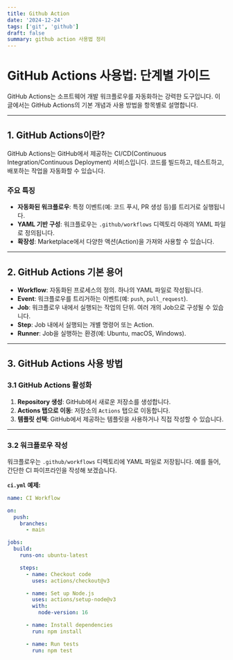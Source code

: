 ```yaml
---
title: Github Action
date: '2024-12-24'
tags: ['git', 'github']
draft: false
summary: github action 사용법 정리
---
```


# GitHub Actions 사용법: 단계별 가이드

GitHub Actions는 소프트웨어 개발 워크플로우를 자동화하는 강력한 도구입니다. 이 글에서는 GitHub Actions의 기본 개념과 사용 방법을 항목별로 설명합니다.

---

## 1. GitHub Actions이란?

GitHub Actions는 GitHub에서 제공하는 CI/CD(Continuous Integration/Continuous Deployment) 서비스입니다. 코드를 빌드하고, 테스트하고, 배포하는 작업을 자동화할 수 있습니다.

### 주요 특징
- **자동화된 워크플로우**: 특정 이벤트(예: 코드 푸시, PR 생성 등)를 트리거로 실행됩니다.
- **YAML 기반 구성**: 워크플로우는 `.github/workflows` 디렉토리 아래의 YAML 파일로 정의됩니다.
- **확장성**: Marketplace에서 다양한 액션(Action)을 가져와 사용할 수 있습니다.

---

## 2. GitHub Actions 기본 용어

- **Workflow**: 자동화된 프로세스의 정의. 하나의 YAML 파일로 작성됩니다.
- **Event**: 워크플로우를 트리거하는 이벤트(예: `push`, `pull_request`).
- **Job**: 워크플로우 내에서 실행되는 작업의 단위. 여러 개의 Job으로 구성될 수 있습니다.
- **Step**: Job 내에서 실행되는 개별 명령어 또는 Action.
- **Runner**: Job을 실행하는 환경(예: Ubuntu, macOS, Windows).

---

## 3. GitHub Actions 사용 방법

### 3.1 GitHub Actions 활성화
1. **Repository 생성**: GitHub에서 새로운 저장소를 생성합니다.
2. **Actions 탭으로 이동**: 저장소의 `Actions` 탭으로 이동합니다.
3. **템플릿 선택**: GitHub에서 제공하는 템플릿을 사용하거나 직접 작성할 수 있습니다.

---

### 3.2 워크플로우 작성

워크플로우는 `.github/workflows` 디렉토리에 YAML 파일로 저장됩니다. 예를 들어, 간단한 CI 파이프라인을 작성해 보겠습니다.

**`ci.yml` 예제:**

```yaml
name: CI Workflow

on:
  push:
    branches:
      - main

jobs:
  build:
    runs-on: ubuntu-latest

    steps:
      - name: Checkout code
        uses: actions/checkout@v3

      - name: Set up Node.js
        uses: actions/setup-node@v3
        with:
          node-version: 16

      - name: Install dependencies
        run: npm install

      - name: Run tests
        run: npm test
